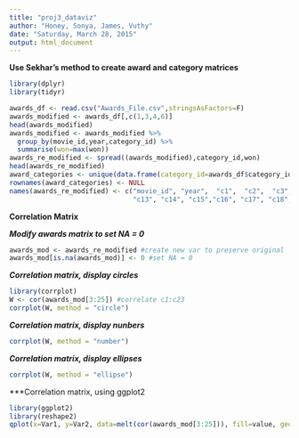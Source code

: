 ```yaml
---
title: "proj3_dataviz"
author: "Honey, Sonya, James, Vuthy"
date: "Saturday, March 28, 2015"
output: html_document
---
```


**Use Sekhar's method to create award and category matrices**
```r
library(dplyr)
library(tidyr)

awards_df <- read.csv("Awards_File.csv",stringsAsFactors=F)
awards_modified <- awards_df[,c(1,3,4,6)]
head(awards_modified)
awards_modified <- awards_modified %>%
  group_by(movie_id,year,category_id) %>%
  summarise(won=max(won))
awards_re_modified <- spread((awards_modified),category_id,won)
head(awards_re_modified)
award_categories <- unique(data.frame(category_id=awards_df$category_id,category_name=awards_df$category_name))
rownames(award_categories) <- NULL
names(awards_re_modified) <- c("movie_id", "year",  "c1",  "c2",  "c3",  "c4",  "c5", "c6",  "c7",  "c8",  "c9", "c10", "c11", "c12",
                               "c13", "c14", "c15","c16", "c17", "c18", "c19", "c20", "c21", "c22", "c23")
```


**Correlation Matrix**

***Modify awards matrix to set NA = 0***
```r
awards_mod <- awards_re_modified #create new var to preserve original
awards_mod[is.na(awards_mod)] <- 0 #set NA = 0
```

***Correlation matrix, display circles***

```r

library(corrplot)
W <- cor(awards_mod[3:25]) #correlate c1:c23
corrplot(W, method = "circle")
```

***Correlation matrix, display nunbers***
```r
corrplot(W, method = "number")
```

***Correlation matrix, display ellipses***
```r
corrplot(W, method = "ellipse")
```

***Correlation matrix, using ggplot2
```r
library(ggplot2)
library(reshape2)
qplot(x=Var1, y=Var2, data=melt(cor(awards_mod[3:25])), fill=value, geom="tile")
```
